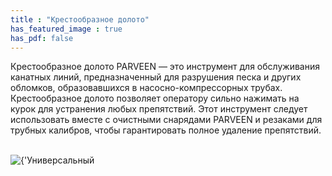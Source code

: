 ```yaml
---
title : "Крестообразное долото"
has_featured_image : true
has_pdf: false
---
```



Крестообразное долото PARVEEN — это инструмент для обслуживания канатных линий, предназначенный для разрушения песка и других обломков, образовавшихся в насосно-компрессорных трубах. Крестообразное долото позволяет оператору сильно нажимать на курок для устранения любых препятствий. Этот инструмент следует использовать вместе с очистными снарядами PARVEEN и резаками для трубных калибров, чтобы гарантировать полное удаление препятствий.

<br />
<Image src={image} alt={'Универсальный очистной снаряд'} />